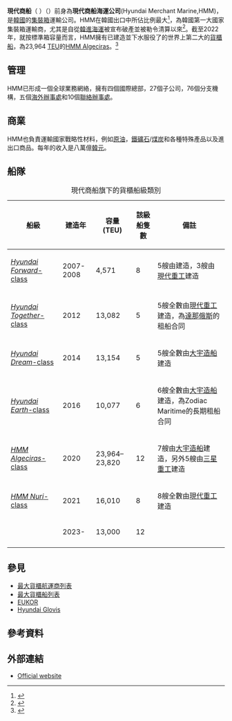 {{noteTA
|1=zh-cn:集装箱; zh-tw:貨櫃; zh-hk:貨櫃; zh-sg:集装箱; zh:集裝箱}}
{{translating|[[:en:HMM_(company)|:en:HMM (company)]]||tpercent=|time=2021-04-13UTC19:18:14}}
{{Request translation|en|}}

{{Short description|South Korean shipping line}}
{{Infobox company
| name = HMM Co Ltd.
| logo = File:HMM Logo Basic Form.svg
| image = File:HMM Gdansk Hamburg 13-11-2020 (3).jpg
| image_size = 
| image_alt = HMM Dream
| image_caption = 
| foundation = {{start date and age|March 25, 1976}}
| traded_as = {{KRX|011200}}
| type = [[上市公司|上市公司]]
| location = {{KOR}} [[首爾|首爾]]
| area_served = 全球
| industry = [[貨櫃|貨櫃]][[運輸|運輸]]
| homepage = [https://www.hmm21.com www.hmm21.com]
}}

'''現代商船'''（{{lang-en|HMM Co., Ltd.}} ）（{{kor|에이치엠엠(주)|現代商船（株）|Eichi Em Em Jusik Hoesa}}）前身為'''現代商船海運公司'''(Hyundai Merchant Marine,HMM)，是[[韓國|韓國]]的[[集裝箱|集裝箱]]運輸公司。HMM在韓國出口中所佔比例最大<ref name=WSJ051216>{{cite news|last1=Paris|first1=Costas|title=Global Ship Operators Set to Strike Vessel-Sharing Deal|url=https://www.wsj.com/articles/new-global-ship-alliance-to-be-formed-by-friday-1463039216|access-date=12 May 2016|work=The Wall Street Journal|date=12 May 2016|archive-date=2019-02-25|archive-url=https://web.archive.org/web/20190225161848/https://www.wsj.com/articles/new-global-ship-alliance-to-be-formed-by-friday-1463039216|dead-url=no}}</ref>，為韓國第一大國家集裝箱運輸商，尤其是自從[[韓進海運|韓進海運]]被宣布破產並被勒令清算以來<ref>{{Cite web|url=https://www.ft.com/content/205af87a-6fba-11e6-a0c9-1365ce54b926|title=Hanjin bankruptcy brings chaos but no capacity cut|website=Financial Times|access-date=2021-04-13|archive-date=2019-10-06|archive-url=https://web.archive.org/web/20191006100916/https://www.ft.com/content/205af87a-6fba-11e6-a0c9-1365ce54b926|dead-url=no}}</ref>。截至2022年，就按標準箱容量而言，HMM擁有已建造並下水服役了的世界上第二大的[[貨櫃船|貨櫃船]]，為23,964 [[TEU|TEU]]的[[韓遠阿爾赫西拉斯號|HMM Algeciras]]。<ref>{{Cite web|title=Current HMM Vessel Fleet|url=https://www.hmm21.com/cms/company/engn/container/vessel/index.jsp|website=HMM|access-date=2021-04-13|archive-date=2020-10-04|archive-url=https://web.archive.org/web/20201004163411/http://www.hmm21.com/cms/company/engn/container/vessel/index.jsp|dead-url=no}}</ref>

==管理==
HMM已形成一個全球業務網絡，擁有四個國際總部，27個子公司，76個分支機構，五個[[海外辦事處|海外辦事處]]和10個[[聯絡辦事處|聯絡辦事處]]。

==商業==
HMM也負責運輸國家戰略性材料，例如[[原油|原油]]，[[鐵礦石|鐵礦石]]/[[煤炭|煤炭]]和各種特殊產品以及進出口商品。每年的收入是八萬億[[韓元|韓元]]。

==船隊==

{| class="wikitable"
|+現代商船旗下的貨櫃船級類別
!船級
!建造年
!容量 (TEU)
!該級船隻數
!備註
|-
|[[現代前鋒級貨櫃船|''Hyundai Forward''-class]]
|2007-2008
|4,571
|8
|5艘由{{tsl|en|Hyundai Samho Heavy Industries|現代三湖重工}}建造，3艘由[[現代重工|現代重工]]建造
|-
|[[現代共同級貨櫃船|''Hyundai Together''-class]]
|2012
|13,082
|5
|5艘全數由[[現代重工|現代重工]]建造，為[[達那俄斯集團|達那俄斯]]的租船合同
|-
|[[現代夢想級貨櫃船|''Hyundai Dream''-class]]
|2014
|13,154
|5
|5艘全數由[[大宇造船|大宇造船]]建造
|-
|[[現代地球級貨櫃船|''Hyundai Earth''-class]]
|2016
|10,077
|6
|6艘全數由[[大宇造船|大宇造船]]建造，為Zodiac Maritime的長期租船合同
|-
|[[韓遠Algeciras級貨櫃船|''HMM Algeciras''-class]]
|2020
|23,964–23,820
|12
|7艘由[[大宇造船|大宇造船]]建造，另外5艘由[[三星重工|三星重工]]建造
|-
|[[韓遠Nuri級貨櫃船|''HMM Nuri''-class]]
|2021
|16,010
|8
|8艘全數由[[現代重工|現代重工]]建造
|-
|
|2023-
|13,000
|12
|
|-
|}

==參見==
*[[最大貨櫃航運商列表|最大貨櫃航運商列表]]
*[[最大貨櫃船列表|最大貨櫃船列表]]
*[[EUKOR|EUKOR]]
*[[Hyundai_Glovis|Hyundai Glovis]]

==參考資料==
{{Reflist}}

==外部連結==
{{Commonscat}}
* [http://www.hmm21.com Official website] {{Wayback|url=http://www.hmm21.com/ |date=20210316174359 }}

{{Hyundai}}